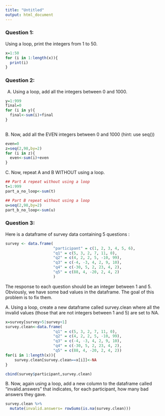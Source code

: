 ```yaml
---
title: "Untitled"
output: html_document
---
```





### Question 1:

Using a loop, print the integers from 1 to 50. 
```r
x=1:50
for (i in 1:length(x)){
  print(i)
}

```


### Question 2:

A.  Using a loop, add all the integers between 0 and 1000.
```r

y=1:999
final=0
for (i in y){
  final<-sum(i)+final
}
 
```


B. Now, add all the EVEN integers between 0 and 1000 (hint: use seq())
```r
even=0
z=seq(2,98,by=2)
for (i in z){
  even<-sum(i)+even
}
```


C. Now, repeat A and B WITHOUT using a loop.
```r
## Part A repeat without using a loop
t=1:999
part_a_no_loop<-sum(t)

## Part B repeat without using a loop
u=seq(2,98,by=2)
part_b_no_loop<-sum(u)
```


### Question 3:

Here is a dataframe of survey data containing 5 questions :

```r
survey <- data.frame(
                     "participant" = c(1, 2, 3, 4, 5, 6),
                     "q1" = c(5, 3, 2, 7, 11, 0),
                     "q2" = c(4, 2, 2, 5, -10, 99),
                     "q3" = c(-4, -3, 4, 2, 9, 10),
                     "q4" = c(-30, 5, 2, 23, 4, 2),
                     "q5" = c(88, 4, -20, 2, 4, 2)
                     )
```
The response to each question should be an integer between 1 and 5. Obviously, we have some bad values in the dataframe. The goal of this problem is to fix them.

A. Using a loop, create a new dataframe called survey.clean where all the invalid values (those that are not integers between 1 and 5) are set to NA.
```r
x=survey[survey>5|survey<1]
survey.clean<-data.frame(
                     "q1" = c(5, 3, 2, 7, 11, 0),
                     "q2" = c(4, 2, 2, 5, -10, 99),
                     "q3" = c(-4, -3, 4, 2, 9, 10),
                     "q4" = c(-30, 5, 2, 23, 4, 2),
                     "q5" = c(88, 4, -20, 2, 4, 2))
for(i in 1:length(x)){ 
    survey.clean[survey.clean==x[i]]<-NA
}

cbind(survey$participant,survey.clean)

```


B. Now, again using a loop, add a new column to the dataframe called “invalid.answers” that indicates, for each participant, how many bad answers they gave.

```r
survey.clean %>%
  mutate(invalid.answers= rowSums(is.na(survey.clean)))
```

